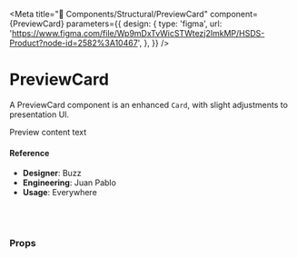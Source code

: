 
<Meta
  title="🧬 Components/Structural/PreviewCard"
  component={PreviewCard}
  parameters={{
    design: {
      type: 'figma',
      url:
        'https://www.figma.com/file/Wp9mDxTvWicSTWtezj2ImkMP/HSDS-Product?node-id=2582%3A10467',
    },
  }}
/>

# PreviewCard

A PreviewCard component is an enhanced `Card`, with slight adjustments to presentation UI.

<Preview>
  <Story name="default">
    <PreviewCard title="Preview title">Preview content text</PreviewCard>
  </Story>
</Preview>

#### Reference

- **Designer**: Buzz
- **Engineering**: Juan Pablo
- **Usage**: Everywhere

<br />
<br />

### Props

<Props of={PreviewCard} />
